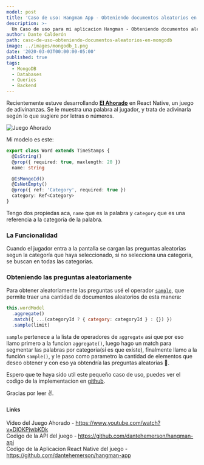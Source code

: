 ```yaml
---
model: post
title: 'Caso de uso: Hangman App - Obteniendo documentos aleatorios en MongoDB'
description: >-
  Un Caso de uso para mi aplicacion Hangman - Obteniendo documentos aleatorios en Mongodb y su implementación
author: Dante Calderón
path: caso-de-uso-obteniendo-documentos-aleatorios-en-mongodb
image: ../images/mongodb_1.png
date: '2020-03-03T00:00:00-05:00'
published: true
tags:
  - MongoDB
  - Databases
  - Queries
  - Backend
---
```


Recientemente estuve desarrollando **[El Ahorado](https://github.com/dantehemerson/hangman-api)** en React Native, un juego de adivinanzas. Se le muestra una palabra al jugador, y trata de adivinarla según lo que sugiere por letras o números.

<div class="mdx-image-container with-border wone g1" style="max-width: 300px; border-color: red;">

![Juego Ahorado](../images/Screenshot-20200303002339-352x706.png)

</div>

Mi modelo es este:

```ts
export class Word extends TimeStamps {
  @IsString()
  @prop({ required: true, maxlength: 20 })
  name: string

  @IsMongoId()
  @IsNotEmpty()
  @prop({ ref: 'Category', required: true })
  category: Ref<Category>
}
```

Tengo dos propiedas aca, `name` que es la palabra y `category` que es una referencia a la categoría de la palabra.

### La Funcionalidad

Cuando el jugador entra a la pantalla se cargan las preguntas aleatorias segun la categoría que haya seleccionado,
si no selecciona una categoría, se buscan en todas las categorías.

### Obteniendo las preguntas aleatoriamente

Para obtener aleatoriamente las preguntas usé el operador [`sample`](https://docs.mongodb.com/manual/reference/operator/aggregation/sample/), que permite traer una cantidad de documentos aleatorios de esta manera:

```js
this.wordModel
  .aggregate()
  .match({ ...(categoryId ? { category: categoryId } : {}) })
  .sample(limit)
```

`sample` pertenece a la lista de operadores de `aggregate` asi que por eso llamo primero a la funcion `aggregate()`,
luego hago un match para segmentar las palabras por categoria(sí es que existe),
finalmente llamo a la función `sample()`, y le paso como parametro la cantidad de elementos que deseo obtener y con eso
ya obtendría las preguntas aleatorias 🎉.

Espero que te haya sido util este pequeño caso de uso,
puedes ver el codigo de la implementacion en [github](https://github.com/dantehemerson/hangman-api/blob/master/src/modules/words/words.service.ts#L33-L40).

Gracias por leer ✌.

#### Links

Video del Juego Ahorado - https://www.youtube.com/watch?v=DlOKPjwbKDk<br/>
Codigo de la API del juego - https://github.com/dantehemerson/hangman-api<br/>
Codigo de la Aplicacion React Native del juego - https://github.com/dantehemerson/hangman-app
